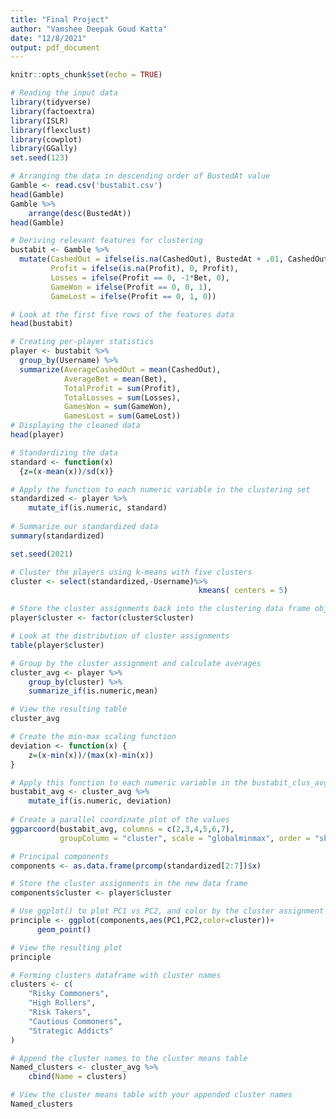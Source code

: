 ```yaml
---
title: "Final Project"
author: "Vamshee Deepak Goud Katta"
date: "12/8/2021"
output: pdf_document
---
```


```r
knitr::opts_chunk$set(echo = TRUE)
```


```r
# Reading the input data
library(tidyverse)
library(factoextra)
library(ISLR)
library(flexclust)
library(cowplot)
library(GGally)
set.seed(123)

# Arranging the data in descending order of BustedAt value
Gamble <- read.csv('bustabit.csv')
head(Gamble)
Gamble %>%
    arrange(desc(BustedAt))
head(Gamble)

```

```r
# Deriving relevant features for clustering
bustabit <- Gamble %>% 
  mutate(CashedOut = ifelse(is.na(CashedOut), BustedAt + .01, CashedOut),
         Profit = ifelse(is.na(Profit), 0, Profit),
         Losses = ifelse(Profit == 0, -1*Bet, 0),
         GameWon = ifelse(Profit == 0, 0, 1),
         GameLost = ifelse(Profit == 0, 1, 0))

# Look at the first five rows of the features data
head(bustabit)

```

```r
# Creating per-player statistics
player <- bustabit %>%
  group_by(Username) %>%
  summarize(AverageCashedOut = mean(CashedOut), 
            AverageBet = mean(Bet),
            TotalProfit = sum(Profit),
            TotalLosses = sum(Losses), 
            GamesWon = sum(GameWon),
            GamesLost = sum(GameLost))
# Displaying the cleaned data
head(player)

```

```r
# Standardizing the data
standard <- function(x) 
  {z=(x-mean(x))/sd(x)}

# Apply the function to each numeric variable in the clustering set
standardized <- player %>%
    mutate_if(is.numeric, standard)
              
# Summarize our standardized data
summary(standardized)

```

```r

set.seed(2021)

# Cluster the players using k-means with five clusters
cluster <- select(standardized,-Username)%>%
                                          kmeans( centers = 5)

# Store the cluster assignments back into the clustering data frame object
player$cluster <- factor(cluster$cluster)

# Look at the distribution of cluster assignments
table(player$cluster)

```
```r

# Group by the cluster assignment and calculate averages
cluster_avg <- player %>%
    group_by(cluster) %>%
    summarize_if(is.numeric,mean)

# View the resulting table
cluster_avg

```

```r

# Create the min-max scaling function
deviation <- function(x) {
    z=(x-min(x))/(max(x)-min(x))
}

# Apply this function to each numeric variable in the bustabit_clus_avg object
bustabit_avg <- cluster_avg %>%
    mutate_if(is.numeric, deviation)
              
# Create a parallel coordinate plot of the values
ggparcoord(bustabit_avg, columns = c(2,3,4,5,6,7), 
           groupColumn = "cluster", scale = "globalminmax", order = "skewness")

```


```r
# Principal components
components <- as.data.frame(prcomp(standardized[2:7])$x)

# Store the cluster assignments in the new data frame
components$cluster <- player$cluster

# Use ggplot() to plot PC1 vs PC2, and color by the cluster assignment
principle <- ggplot(components,aes(PC1,PC2,color=cluster))+
      geom_point()

# View the resulting plot
principle

```

```r
# Forming clusters dataframe with cluster names
clusters <- c(
    "Risky Commoners",
    "High Rollers",
    "Risk Takers",
    "Cautious Commoners",
    "Strategic Addicts"
)

# Append the cluster names to the cluster means table
Named_clusters <- cluster_avg %>%
    cbind(Name = clusters)

# View the cluster means table with your appended cluster names
Named_clusters

```
